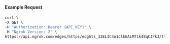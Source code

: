 
#### Example Request

```bash
curl \
-X GET \
-H "Authorization: Bearer {API_KEY}" \
-H "Ngrok-Version: 2" \
https://api.ngrok.com/edges/https/edghts_32ELIC4o1ClkEALM71k48qCJPkJ/tls_termination
```
